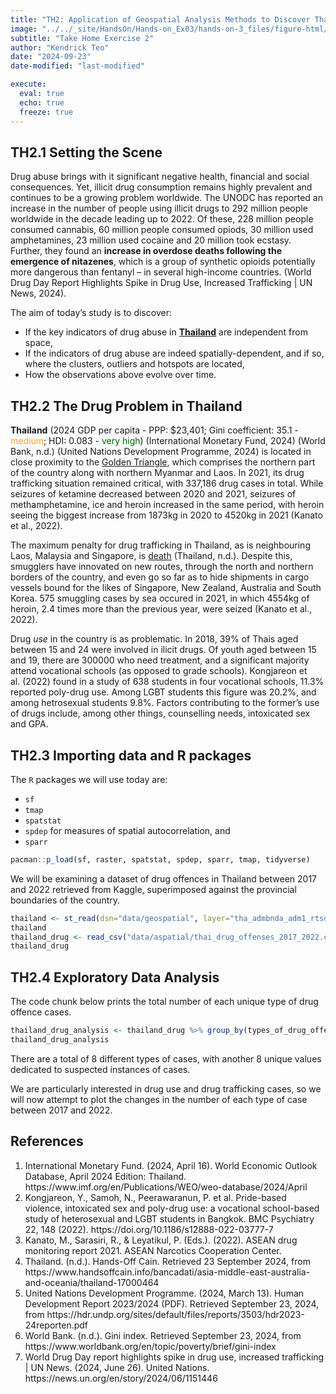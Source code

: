 ```yaml
---
title: "TH2: Application of Geospatial Analysis Methods to Discover Thailand Drug Abuse at the Province Level"
image: "../../_site/HandsOn/Hands-on_Ex03/hands-on-3_files/figure-html/unnamed-chunk-42-1.png"
subtitle: "Take Home Exercise 2"
author: "Kendrick Teo"
date: "2024-09-23"
date-modified: "last-modified"

execute: 
  eval: true
  echo: true
  freeze: true
---
```


## TH2.1 Setting the Scene

Drug abuse brings with it significant negative health, financial and social consequences. Yet, illicit drug consumption remains highly prevalent and continues to be a growing problem worldwide. The UNODC has reported an increase in the number of people using illicit drugs to 292 million people worldwide in the decade leading up to 2022. Of these, 228 million people consumed cannabis, 60 million people consumed opiods, 30 million used amphetamines, 23 million used cocaine and 20 million took ecstasy. Further, they found an **increase in overdose deaths following the emergence of nitazenes**, which is a group of synthetic opioids potentially more dangerous than fentanyl – in several high-income countries. (World Drug Day Report Highlights Spike in Drug Use, Increased Trafficking | UN News, 2024).

The aim of today's study is to discover:

- If the key indicators of drug abuse in **[Thailand](https://en.wikipedia.org/wiki/Thailand)** are independent from space,
- If the indicators of drug abuse are indeed spatially-dependent, and if so, where the clusters, outliers and hotspots are located,
- How the observations above evolve over time.

## TH2.2 The Drug Problem in Thailand

**Thailand** (2024 GDP per capita - PPP: $23,401; Gini coefficient: 35.1 - <span style="color:orange;">medium</span>; HDI: 0.083 - <span style="color:darkgreen;">very high</span>) (International Monetary Fund, 2024) (World Bank, n.d.) (United Nations Development Programme, 2024) is located in close proximity to the [Golden Triangle](https://en.wikipedia.org/wiki/Golden_Triangle_(Southeast_Asia)), which comprises the northern part of the country along with northern Myanmar and Laos. In 2021, its drug trafficking situation remained critical, with 337,186 drug cases in total. While seizures of ketamine decreased between 2020 and 2021, seizures of methamphetamine, ice and heroin increased in the same period, with heroin seeing the biggest increase from 1873kg in 2020 to 4520kg in 2021 (Kanato et al., 2022).

The maximum penalty for drug trafficking in Thailand, as is neighbouring Laos, Malaysia and Singapore, is [death](https://en.wikipedia.org/wiki/Capital_punishment_for_drug_trafficking) (Thailand, n.d.). Despite this, smugglers have innovated on new routes, through the north and northern borders of the country, and even go so far as to hide shipments in cargo vessels bound for the likes of Singapore, New Zealand, Australia and South Korea. 575 smuggling cases by sea occured in 2021, in which 4554kg of heroin, 2.4 times more than the previous year, were seized (Kanato et al., 2022).

Drug *use* in the country is as problematic. In 2018, 39% of Thais aged between 15 and 24 were involved in ilicit drugs. Of youth aged between 15 and 19, there are 300000 who need treatment, and a significant majority attend vocational schools (as opposed to grade schools). Kongjareon et al. (2022) found in a study of 638 students in four vocational schools, 11.3% reported poly-drug use. Among LGBT students this figure was 20.2%, and among hetrosexual students 9.8%. Factors contributing to the former's use of drugs include, among other things, counselling needs, intoxicated sex and GPA.

## TH2.3 Importing data and R packages

The `R` packages we will use today are:

-   `sf`
-   `tmap`
-   `spatstat`
-   `spdep` for measures of spatial autocorrelation, and
-   `sparr`

```r
pacman::p_load(sf, raster, spatstat, spdep, sparr, tmap, tidyverse)
```

We will be examining a dataset of drug offences in Thailand between 2017 and 2022 retrieved from Kaggle, superimposed against the provincial boundaries of the country.

```r
thailand <- st_read(dsn="data/geospatial", layer="tha_admbnda_adm1_rtsd_20220121")
thailand
thailand_drug <- read_csv("data/aspatial/thai_drug_offenses_2017_2022.csv") %>% select(fiscal_year, types_of_drug_offenses, no_cases, province_en)
thailand_drug
```

## TH2.4 Exploratory Data Analysis

The code chunk below prints the total number of each unique type of drug offence cases.

```r
thailand_drug_analysis <- thailand_drug %>% group_by(types_of_drug_offenses) %>% summarise(total_cases = sum(no_cases)) %>% ungroup()
thailand_drug_analysis
```
There are a total of 8 different types of cases, with another 8 unique values dedicated to suspected instances of cases.

We are particularly interested in drug use and drug trafficking cases, so we will now attempt to plot the changes in the number of each type of case between 2017 and 2022.


## References

1. International Monetary Fund. (2024, April 16). World Economic Outlook Database, April 2024 Edition: Thailand. https://www.imf.org/en/Publications/WEO/weo-database/2024/April
2. Kongjareon, Y., Samoh, N., Peerawaranun, P. et al. Pride-based violence, intoxicated sex and poly-drug use: a vocational school-based study of heterosexual and LGBT students in Bangkok. BMC Psychiatry 22, 148 (2022). https://doi.org/10.1186/s12888-022-03777-7
3. Kanato, M., Sarasiri, R., & Leyatikul, P. (Eds.). (2022). ASEAN drug monitoring report 2021. ASEAN Narcotics Cooperation Center.
4. Thailand. (n.d.). Hands-Off Cain. Retrieved 23 September 2024, from https://www.handsoffcain.info/bancadati/asia-middle-east-australia-and-oceania/thailand-17000464
5. United Nations Development Programme. (2024, March 13). Human Development Report 2023/2024 (PDF). Retrieved September 23, 2024, from https://hdr.undp.org/sites/default/files/reports/3503/hdr2023-24reporten.pdf
6. World Bank. (n.d.). Gini index. Retrieved September 23, 2024, from https://www.worldbank.org/en/topic/poverty/brief/gini-index
7. World Drug Day report highlights spike in drug use, increased trafficking | UN News. (2024, June 26). United Nations. https://news.un.org/en/story/2024/06/1151446